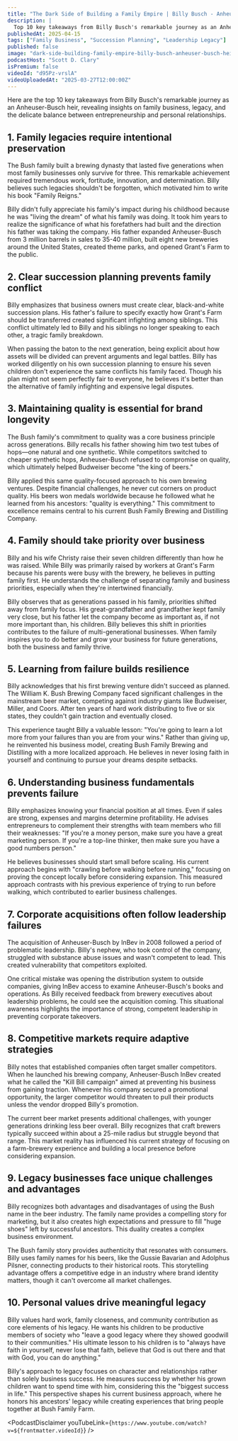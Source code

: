 ```yaml
---
title: "The Dark Side of Building a Family Empire | Billy Busch - Anheuser-Busch Heir"
description: |
  Top 10 key takeaways from Billy Busch's remarkable journey as an Anheuser-Busch heir, revealing insights on family business, legacy, and the delicate balance between entrepreneurship and personal relationships.
publishedAt: 2025-04-15
tags: ["Family Business", "Succession Planning", "Leadership Legacy"]
published: false
image: "dark-side-building-family-empire-billy-busch-anheuser-busch-heir.jpg"
podcastHost: "Scott D. Clary"
isPremium: false
videoId: "d95Pz-vrslA"
videoUploadedAt: "2025-03-27T12:00:00Z"
---
```



<PodcastSummaryPageLayout frontmatter={frontmatter}>

Here are the top 10 key takeaways from Billy Busch's remarkable journey as an Anheuser-Busch heir, revealing insights on family business, legacy, and the delicate balance between entrepreneurship and personal relationships.

## 1. Family legacies require intentional preservation

The Bush family built a brewing dynasty that lasted five generations when most family businesses only survive for three. This remarkable achievement required tremendous work, fortitude, innovation, and determination. Billy believes such legacies shouldn't be forgotten, which motivated him to write his book "Family Reigns."

Billy didn't fully appreciate his family's impact during his childhood because he was "living the dream" of what his family was doing. It took him years to realize the significance of what his forefathers had built and the direction his father was taking the company. His father expanded Anheuser-Busch from 3 million barrels in sales to 35-40 million, built eight new breweries around the United States, created theme parks, and opened Grant's Farm to the public.

## 2. Clear succession planning prevents family conflict

Billy emphasizes that business owners must create clear, black-and-white succession plans. His father's failure to specify exactly how Grant's Farm should be transferred created significant infighting among siblings. This conflict ultimately led to Billy and his siblings no longer speaking to each other, a tragic family breakdown.

When passing the baton to the next generation, being explicit about how assets will be divided can prevent arguments and legal battles. Billy has worked diligently on his own succession planning to ensure his seven children don't experience the same conflicts his family faced. Though his plan might not seem perfectly fair to everyone, he believes it's better than the alternative of family infighting and expensive legal disputes.

## 3. Maintaining quality is essential for brand longevity

The Bush family's commitment to quality was a core business principle across generations. Billy recalls his father showing him two test tubes of hops—one natural and one synthetic. While competitors switched to cheaper synthetic hops, Anheuser-Busch refused to compromise on quality, which ultimately helped Budweiser become "the king of beers."

Billy applied this same quality-focused approach to his own brewing ventures. Despite financial challenges, he never cut corners on product quality. His beers won medals worldwide because he followed what he learned from his ancestors: "quality is everything." This commitment to excellence remains central to his current Bush Family Brewing and Distilling Company.

## 4. Family should take priority over business

Billy and his wife Christy raise their seven children differently than how he was raised. While Billy was primarily raised by workers at Grant's Farm because his parents were busy with the brewery, he believes in putting family first. He understands the challenge of separating family and business priorities, especially when they're intertwined financially.

Billy observes that as generations passed in his family, priorities shifted away from family focus. His great-grandfather and grandfather kept family very close, but his father let the company become as important as, if not more important than, his children. Billy believes this shift in priorities contributes to the failure of multi-generational businesses. When family inspires you to do better and grow your business for future generations, both the business and family thrive.

## 5. Learning from failure builds resilience

Billy acknowledges that his first brewing venture didn't succeed as planned. The William K. Bush Brewing Company faced significant challenges in the mainstream beer market, competing against industry giants like Budweiser, Miller, and Coors. After ten years of hard work distributing to five or six states, they couldn't gain traction and eventually closed.

This experience taught Billy a valuable lesson: "You're going to learn a lot more from your failures than you are from your wins." Rather than giving up, he reinvented his business model, creating Bush Family Brewing and Distilling with a more localized approach. He believes in never losing faith in yourself and continuing to pursue your dreams despite setbacks.

## 6. Understanding business fundamentals prevents failure

Billy emphasizes knowing your financial position at all times. Even if sales are strong, expenses and margins determine profitability. He advises entrepreneurs to complement their strengths with team members who fill their weaknesses: "If you're a money person, make sure you have a great marketing person. If you're a top-line thinker, then make sure you have a good numbers person."

He believes businesses should start small before scaling. His current approach begins with "crawling before walking before running," focusing on proving the concept locally before considering expansion. This measured approach contrasts with his previous experience of trying to run before walking, which contributed to earlier business challenges.

## 7. Corporate acquisitions often follow leadership failures

The acquisition of Anheuser-Busch by InBev in 2008 followed a period of problematic leadership. Billy's nephew, who took control of the company, struggled with substance abuse issues and wasn't competent to lead. This created vulnerability that competitors exploited.

One critical mistake was opening the distribution system to outside companies, giving InBev access to examine Anheuser-Busch's books and operations. As Billy received feedback from brewery executives about leadership problems, he could see the acquisition coming. This situational awareness highlights the importance of strong, competent leadership in preventing corporate takeovers.

## 8. Competitive markets require adaptive strategies

Billy notes that established companies often target smaller competitors. When he launched his brewing company, Anheuser-Busch InBev created what he called the "Kill Bill campaign" aimed at preventing his business from gaining traction. Whenever his company secured a promotional opportunity, the larger competitor would threaten to pull their products unless the vendor dropped Billy's promotion.

The current beer market presents additional challenges, with younger generations drinking less beer overall. Billy recognizes that craft brewers typically succeed within about a 25-mile radius but struggle beyond that range. This market reality has influenced his current strategy of focusing on a farm-brewery experience and building a local presence before considering expansion.

## 9. Legacy businesses face unique challenges and advantages

Billy recognizes both advantages and disadvantages of using the Bush name in the beer industry. The family name provides a compelling story for marketing, but it also creates high expectations and pressure to fill "huge shoes" left by successful ancestors. This duality creates a complex business environment.

The Bush family story provides authenticity that resonates with consumers. Billy uses family names for his beers, like the Gussie Bavarian and Adolphus Pilsner, connecting products to their historical roots. This storytelling advantage offers a competitive edge in an industry where brand identity matters, though it can't overcome all market challenges.

## 10. Personal values drive meaningful legacy

Billy values hard work, family closeness, and community contribution as core elements of his legacy. He wants his children to be productive members of society who "leave a good legacy where they showed goodwill to their communities." His ultimate lesson to his children is to "always have faith in yourself, never lose that faith, believe that God is out there and that with God, you can do anything."

Billy's approach to legacy focuses on character and relationships rather than solely business success. He measures success by whether his grown children want to spend time with him, considering this the "biggest success in life." This perspective shapes his current business approach, where he honors his ancestors' legacy while creating experiences that bring people together at Bush Family Farm.

<PodcastDisclaimer
  youTubeLink={`https://www.youtube.com/watch?v=${frontmatter.videoId}`}
/>

</PodcastSummaryPageLayout>
